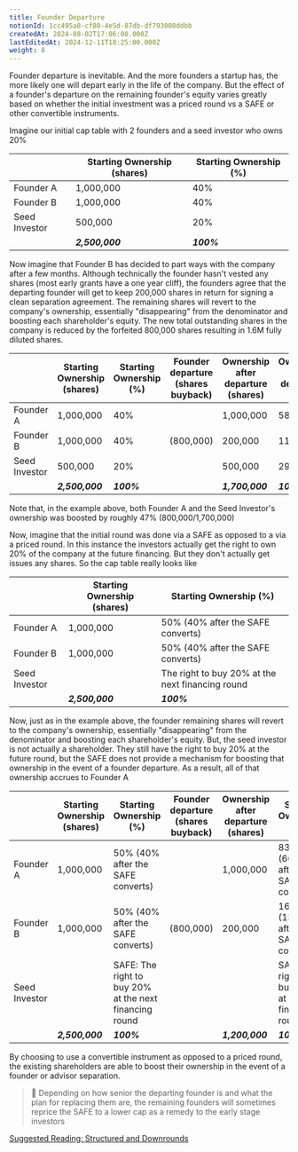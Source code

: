 ```yaml
---
title: Founder Departure
notionId: 1cc495a8-cf80-4e5d-87db-df793080ddbb
createdAt: 2024-08-02T17:06:00.000Z
lastEditedAt: 2024-12-11T18:25:00.000Z
weight: 8
---
```



Founder departure is inevitable.  And the more founders a startup has, the more likely one will depart early in the life of the company.  But the effect of a founder's departure on the remaining founder's equity varies greatly based on whether the initial investment was a priced round vs a SAFE or other convertible instruments.


Imagine our initial cap table with 2 founders and a seed investor who owns 20%


|               | Starting Ownership (shares) | Starting Ownership (%) |
| ------------- | --------------------------- | ---------------------- |
| Founder A     | 1,000,000                   | 40%                    |
| Founder B     | 1,000,000                   | 40%                    |
| Seed Investor | 500,000                     | 20%                    |
|               | _**2,500,000**_             | _**100%**_             |


Now imagine that Founder B has decided to part ways with the company after a few months.  Although technically the founder hasn't vested any shares (most early grants have a one year cliff), the founders agree that the departing founder will get to keep 200,000 shares in return for signing a clean separation agreement.  The remaining shares will revert to the company's ownership, essentially "disappearing" from the denominator and boosting each shareholder's equity. The new total outstanding shares in the company is reduced by the forfeited 800,000 shares resulting in 1.6M fully diluted shares.  


|               | Starting Ownership (shares) | Starting Ownership (%) | Founder departure (shares buyback) |  Ownership after departure (shares) | Ownership after departure (%) |
| ------------- | --------------------------- | ---------------------- | ---------------------------------- | ----------------------------------- | ----------------------------- |
| Founder A     | 1,000,000                   | 40%                    |                                    | 1,000,000                           | 58.82%                        |
| Founder B     | 1,000,000                   | 40%                    | (800,000)                          | 200,000                             | 11.76%                        |
| Seed Investor | 500,000                     | 20%                    |                                    | 500,000                             | 29.41%                        |
|               | _**2,500,000**_             | _**100%**_             |                                    | _**1,700,000**_                     | _**100%**_                    |


Note that, in the example above, both Founder A and the Seed Investor's ownership  was boosted by roughly 47% (800,000/1,700,000)


Now, imagine that the initial round was done via a SAFE as opposed to a via a priced round. In this instance the investors actually get the right to own 20% of the company at the future financing. But they don't actually get issues any shares. So the cap table really looks like


|               | Starting Ownership (shares) | Starting Ownership (%)                           |
| ------------- | --------------------------- | ------------------------------------------------ |
| Founder A     | 1,000,000                   | 50% (40% after the SAFE converts)                |
| Founder B     | 1,000,000                   | 50% (40% after the SAFE converts)                |
| Seed Investor |                             | The right to buy 20% at the next financing round |
|               | _**2,500,000**_             | _**100%**_                                       |


Now, just as in the example above, the founder remaining shares will revert to the company's ownership, essentially "disappearing" from the denominator and boosting each shareholder's equity. But, the seed investor is not actually a shareholder.  They still have the right to buy 20% at the future round, but the SAFE does not provide a mechanism for boosting that ownership in the event of a founder departure.  As a result, all of that ownership accrues to Founder A 


|               | Starting Ownership (shares) | Starting Ownership (%)                                 | Founder departure (shares buyback) |  Ownership after departure (shares) | Starting Ownership (%)                                 |
| ------------- | --------------------------- | ------------------------------------------------------ | ---------------------------------- | ----------------------------------- | ------------------------------------------------------ |
| Founder A     | 1,000,000                   | 50% (40% after the SAFE converts)                      |                                    | 1,000,000                           | 83.3% (66.6% after the SAFE converts)                  |
| Founder B     | 1,000,000                   | 50% (40% after the SAFE converts)                      | (800,000)                          | 200,000                             | 16.6% (13.3% after the SAFE converts)                  |
| Seed Investor |                             | SAFE: The right to buy 20% at the next financing round |                                    |                                     | SAFE: The right to buy 20% at the next financing round |
|               | _**2,500,000**_             | _**100%**_                                             |                                    | _**1,200,000**_                     | _**100%**_                                             |


By choosing to use a convertible instrument as opposed to a priced round, the existing shareholders are able to boost their ownership in the event of a founder or advisor separation.


> 📢 Depending on how senior the departing founder is and what the plan for replacing them are, the remaining founders will sometimes reprice the SAFE to a lower cap as a remedy to the early stage investors


[Suggested Reading: Structured and Downrounds](/founders-handbook/structured-and-downrounds)

